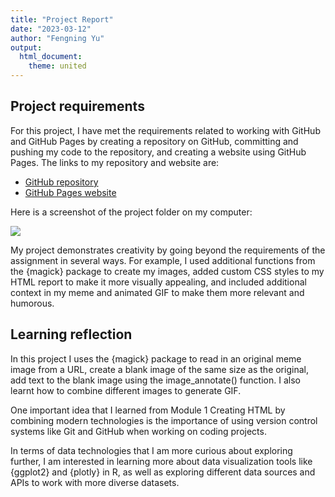 ```yaml
---
title: "Project Report"
date: "2023-03-12"
author: "Fengning Yu"
output:
  html_document:
    theme: united
---
```


## Project requirements

For this project, I have met the requirements related to working with GitHub and GitHub Pages by creating a repository on GitHub, committing and pushing my code to the repository, and creating a website using GitHub Pages. The links to my repository and website are:

- [GitHub repository](https://github.com/fyu855/stats220/project1)
- [GitHub Pages website](https://fyu855.github.io/stats220/project1/index.html)

Here is a screenshot of the project folder on my computer:

![](folder_shot.png)

My project demonstrates creativity by going beyond the requirements of the assignment in several ways. For example, I used additional functions from the {magick} package to create my images, added custom CSS styles to my HTML report to make it more visually appealing, and included additional context in my meme and animated GIF to make them more relevant and humorous.

## Learning reflection

In this project I uses the {magick} package to read in an original meme image from a URL, create a blank image of the same size as the original, add text to the blank image using the image_annotate() function. I also learnt how to combine different images to generate GIF.

One important idea that I learned from Module 1 Creating HTML by combining modern technologies is the importance of using version control systems like Git and GitHub when working on coding projects.

In terms of data technologies that I am more curious about exploring further, I am interested in learning more about data visualization tools like {ggplot2} and {plotly} in R, as well as exploring different data sources and APIs to work with more diverse datasets.



